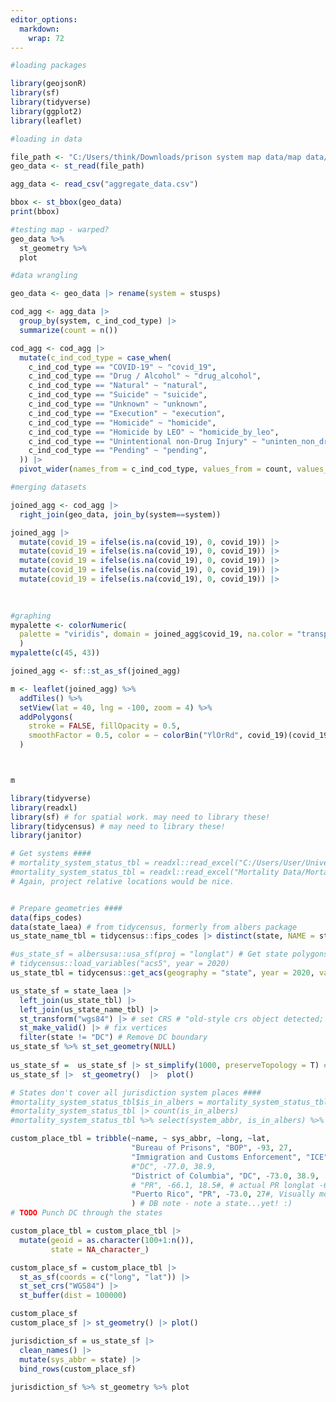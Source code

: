 ```yaml
---
editor_options: 
  markdown: 
    wrap: 72
---
```


```r
#loading packages

library(geojsonR) 
library(sf) 
library(tidyverse) 
library(ggplot2) 
library(leaflet)
```

```r
#loading in data 

file_path <- "C:/Users/think/Downloads/prison system map data/map data/jurisdiction_sf.geojson" 
geo_data <- st_read(file_path)

agg_data <- read_csv("aggregate_data.csv")

bbox <- st_bbox(geo_data)
print(bbox)

#testing map - warped? 
geo_data %>%
  st_geometry %>%
  plot
```

```r
#data wrangling

geo_data <- geo_data |> rename(system = stusps)

cod_agg <- agg_data |> 
  group_by(system, c_ind_cod_type) |> 
  summarize(count = n())

cod_agg <- cod_agg |> 
  mutate(c_ind_cod_type = case_when(
    c_ind_cod_type == "COVID-19" ~ "covid_19",
    c_ind_cod_type == "Drug / Alcohol" ~ "drug_alcohol",
    c_ind_cod_type == "Natural" ~ "natural",
    c_ind_cod_type == "Suicide" ~ "suicide",
    c_ind_cod_type == "Unknown" ~ "unknown",
    c_ind_cod_type == "Execution" ~ "execution",
    c_ind_cod_type == "Homicide" ~ "homicide",
    c_ind_cod_type == "Homicide by LEO" ~ "homicide_by_leo",
    c_ind_cod_type == "Unintentional non-Drug Injury" ~ "uninten_non_drug_inj",
    c_ind_cod_type == "Pending" ~ "pending",
  )) |>
  pivot_wider(names_from = c_ind_cod_type, values_from = count, values_fill = 0)

```

```r
#merging datasets

joined_agg <- cod_agg |> 
  right_join(geo_data, join_by(system==system)) 

joined_agg |>
  mutate(covid_19 = ifelse(is.na(covid_19), 0, covid_19)) |> 
  mutate(covid_19 = ifelse(is.na(covid_19), 0, covid_19)) |> 
  mutate(covid_19 = ifelse(is.na(covid_19), 0, covid_19)) |> 
  mutate(covid_19 = ifelse(is.na(covid_19), 0, covid_19)) |> 
  mutate(covid_19 = ifelse(is.na(covid_19), 0, covid_19)) |> 
  
  

#graphing 
mypalette <- colorNumeric( 
  palette = "viridis", domain = joined_agg$covid_19, na.color = "transparent" 
  )
mypalette(c(45, 43))

joined_agg <- sf::st_as_sf(joined_agg)

m <- leaflet(joined_agg) %>%
  addTiles() %>%
  setView(lat = 40, lng = -100, zoom = 4) %>%
  addPolygons(
    stroke = FALSE, fillOpacity = 0.5,
    smoothFactor = 0.5, color = ~ colorBin("YlOrRd", covid_19)(covid_19)
  )



m
```

```r
library(tidyverse)
library(readxl)
library(sf) # for spatial work. may need to library these!
library(tidycensus) # may need to library these!
library(janitor)

# Get systems ####
# mortality_system_status_tbl = readxl::read_excel("C:/Users/User/University of North Carolina at Chapel Hill/The Covid Prison Project - Mortality Project/Sources/mortality_system_status.xlsx")
#mortality_system_status_tbl = readxl::read_excel("Mortality Data/Mortality Meta Data/Prison Mortality Data - Meta Data - current.xlsx", sheet = "Systems")
# Again, project relative locations would be nice.


# Prepare geometries ####
data(fips_codes)
data(state_laea) # from tidycensus, formerly from albers package
us_state_name_tbl = tidycensus::fips_codes |> distinct(state, NAME = state_name, state_code)

#us_state_sf = albersusa::usa_sf(proj = "longlat") # Get state polygons from albers ####
# tidycensus::load_variables("acs5", year = 2020)
us_state_tbl = tidycensus::get_acs(geography = "state", year = 2020, variables = "B01001_001", geometry = F)

us_state_sf = state_laea |> 
  left_join(us_state_tbl) |> 
  left_join(us_state_name_tbl) |> 
  st_transform("wgs84") |> # set CRS # "old-style crs object detected; please recreate object with a recent sf::st_crs()"
  st_make_valid() |> # fix vertices
  filter(state != "DC") # Remove DC boundary
us_state_sf %>% st_set_geometry(NULL)
  
us_state_sf =  us_state_sf |> st_simplify(1000, preserveTopology = T) # simplify polys for speed
us_state_sf |>  st_geometry()  |>  plot()

# States don't cover all jurisdiction system places ####
#mortality_system_status_tbl$is_in_albers = mortality_system_status_tbl$system_abbr %in% us_state_sf$state
#mortality_system_status_tbl |> count(is_in_albers)
#mortality_system_status_tbl %>% select(system_abbr, is_in_albers) %>% filter(!is_in_albers)

custom_place_tbl = tribble(~name, ~ sys_abbr, ~long, ~lat,
                           "Bureau of Prisons", "BOP", -93, 27, 
                           "Immigration and Customs Enforcement", "ICE", -87, 27, 
                           #"DC", -77.0, 38.9,
                           "District of Columbia", "DC", -73.0, 38.9,
                           # "PR", -66.1, 18.5#, # actual PR longlat -66.1, 18.5
                           "Puerto Rico", "PR", -73.0, 27#, Visually more clean
                           ) # DB note - note a state...yet! :)
# TODO Punch DC through the states

custom_place_tbl = custom_place_tbl |> 
  mutate(geoid = as.character(100+1:n()),
         state = NA_character_)

custom_place_sf = custom_place_tbl |> 
  st_as_sf(coords = c("long", "lat")) |>  
  st_set_crs("WGS84") |> 
  st_buffer(dist = 100000)

custom_place_sf
custom_place_sf |> st_geometry() |> plot()

jurisdiction_sf = us_state_sf |> 
  clean_names() |> 
  mutate(sys_abbr = state) |>  
  bind_rows(custom_place_sf)
  
jurisdiction_sf %>% st_geometry %>% plot

```
